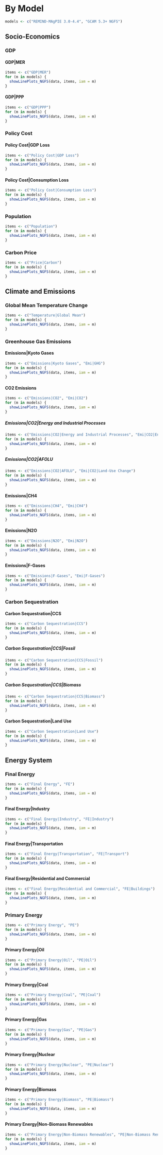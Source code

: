 # By Model
```r
models <- c("REMIND-MAgPIE 3.0-4.4", "GCAM 5.3+ NGFS")
```
## Socio-Economics

### GDP

#### GDP|MER

```r
items <- c("GDP|MER")
for (m in models) {
  showLinePlots_NGFS(data, items, iam = m)
}
```

#### GDP|PPP

```r
items <- c("GDP|PPP")
for (m in models) {
  showLinePlots_NGFS(data, items, iam = m)
}
```

### Policy Cost

#### Policy Cost|GDP Loss

```r
items <- c("Policy Cost|GDP Loss")
for (m in models) {
  showLinePlots_NGFS(data, items, iam = m)
}
```

#### Policy Cost|Consumption Loss

```r
items <- c("Policy Cost|Consumption Loss")
for (m in models) {
  showLinePlots_NGFS(data, items, iam = m)
}
```

### Population

```r
items <- c("Population")
for (m in models) {
  showLinePlots_NGFS(data, items, iam = m)
}
```

### Carbon Price

```r
items <- c("Price|Carbon")
for (m in models) {
  showLinePlots_NGFS(data, items, iam = m)
}
```

## Climate and Emissions

### Global Mean Temperature Change

```r
items <- c("Temperature|Global Mean")
for (m in models) {
  showLinePlots_NGFS(data, items, iam = m)
}
```

### Greenhouse Gas Emissions

#### Emissions|Kyoto Gases

```r
items <- c("Emissions|Kyoto Gases", "Emi|GHG")
for (m in models) {
  showLinePlots_NGFS(data, items, iam = m)
}
```

#### CO2 Emissions

```r
items <- c("Emissions|CO2", "Emi|CO2")
for (m in models) {
  showLinePlots_NGFS(data, items, iam = m)
}
```

##### Emissions|CO2|Energy and Industrial Processes

```r
items <- c("Emissions|CO2|Energy and Industrial Processes", "Emi|CO2|Energy and Industrial Processes")
for (m in models) {
  showLinePlots_NGFS(data, items, iam = m)
}
```

##### Emissions|CO2|AFOLU

```r
items <- c("Emissions|CO2|AFOLU", "Emi|CO2|Land-Use Change")
for (m in models) {
  showLinePlots_NGFS(data, items, iam = m)
}
```

#### Emissions|CH4

```r
items <- c("Emissions|CH4", "Emi|CH4")
for (m in models) {
  showLinePlots_NGFS(data, items, iam = m)
}
```

#### Emissions|N2O

```r
items <- c("Emissions|N2O", "Emi|N2O")
for (m in models) {
  showLinePlots_NGFS(data, items, iam = m)
}
```

#### Emissions|F-Gases

```r
items <- c("Emissions|F-Gases", "Emi|F-Gases")
for (m in models) {
  showLinePlots_NGFS(data, items, iam = m)
}
```

### Carbon Sequestration

#### Carbon Sequestration|CCS

```r
items <- c("Carbon Sequestration|CCS")
for (m in models) {
  showLinePlots_NGFS(data, items, iam = m)
}
```

##### Carbon Sequestration|CCS|Fossil

```r
items <- c("Carbon Sequestration|CCS|Fossil")
for (m in models) {
  showLinePlots_NGFS(data, items, iam = m)
}
```

##### Carbon Sequestration|CCS|Biomass

```r
items <- c("Carbon Sequestration|CCS|Biomass")
for (m in models) {
  showLinePlots_NGFS(data, items, iam = m)
}
```

#### Carbon Sequestration|Land Use

```r
items <- c("Carbon Sequestration|Land Use")
for (m in models) {
  showLinePlots_NGFS(data, items, iam = m)
}
```


## Energy System

### Final Energy

```r
items <- c("Final Energy", "FE")
for (m in models) {
  showLinePlots_NGFS(data, items, iam = m)
}
```

#### Final Energy|Industry

```r
items <- c("Final Energy|Industry", "FE|Industry")
for (m in models) {
  showLinePlots_NGFS(data, items, iam = m)
}
```

#### Final Energy|Transportation

```r
items <- c("Final Energy|Transportation", "FE|Transport")
for (m in models) {
  showLinePlots_NGFS(data, items, iam = m)
}
```

#### Final Energy|Residential and Commercial

```r
items <- c("Final Energy|Residential and Commercial", "FE|Buildings")
for (m in models) {
  showLinePlots_NGFS(data, items, iam = m)
}
```

### Primary Energy

```r
items <- c("Primary Energy", "PE")
for (m in models) {
  showLinePlots_NGFS(data, items, iam = m)
}
```

#### Primary Energy|Oil

```r
items <- c("Primary Energy|Oil", "PE|Oil")
for (m in models) {
  showLinePlots_NGFS(data, items, iam = m)
}
```

#### Primary Energy|Coal

```r
items <- c("Primary Energy|Coal", "PE|Coal")
for (m in models) {
  showLinePlots_NGFS(data, items, iam = m)
}
```

#### Primary Energy|Gas

```r
items <- c("Primary Energy|Gas", "PE|Gas")
for (m in models) {
  showLinePlots_NGFS(data, items, iam = m)
}
```

#### Primary Energy|Nuclear

```r
items <- c("Primary Energy|Nuclear", "PE|Nuclear")
for (m in models) {
  showLinePlots_NGFS(data, items, iam = m)
}
```

#### Primary Energy|Biomass

```r
items <- c("Primary Energy|Biomass", "PE|Biomass")
for (m in models) {
  showLinePlots_NGFS(data, items, iam = m)
}
```

#### Primary Energy|Non-Biomass Renewables

```r
items <- c("Primary Energy|Non-Biomass Renewables", "PE|Non-Biomass Renewables")
for (m in models) {
  showLinePlots_NGFS(data, items, iam = m)
}
```
